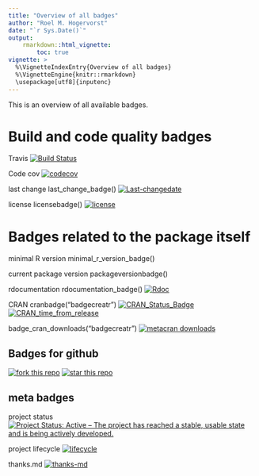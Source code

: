 ```yaml
---
title: "Overview of all badges"
author: "Roel M. Hogervorst"
date: "`r Sys.Date()`"
output: 
    rmarkdown::html_vignette:
        toc: true
vignette: >
  %\VignetteIndexEntry{Overview of all badges}
  %\VignetteEngine{knitr::rmarkdown}
  \usepackage[utf8]{inputenc}
---
```


This is an overview of all available badges.

# Build and code quality badges

Travis [![Build Status](https://travis-ci.org/RMHogervorst/badgecreatr.svg?branch=master)](https://travis-ci.org/RMHogervorst/badgecreatr)

Code cov [![codecov](https://codecov.io/gh/RMHogervorst/badgecreatr/branch/master/graph/badge.svg)](https://codecov.io/gh/RMHogervorst/badgecreatr)

last change last_change_badge() [![Last-changedate](https://img.shields.io/badge/last%20change-2018--06--04-yellowgreen.svg)](/commits/master)

license licensebadge() [![license](https://img.shields.io/github/license/mashape/apistatus.svg)](http://choosealicense.com/licenses/mit/)

# Badges related to the package itself
minimal R version minimal_r_version_badge()

current package version  packageversionbadge()

rdocumentation rdocumentation_badge() [![Rdoc](http://www.rdocumentation.org/badges/version/badgecreatr)](http://www.rdocumentation.org/packages/badgecreatr)

CRAN cranbadge("badgecreatr") [![CRAN_Status_Badge](http://www.r-pkg.org/badges/version/badgecreatr)](https://cran.r-project.org/package=badgecreatr)
[![CRAN_time_from_release](http://www.r-pkg.org/badges/ago/badgecreatr)](https://cran.r-project.org/package=badgecreatr)

badge_cran_downloads("badgecreatr")
[![metacran downloads](http://cranlogs.r-pkg.org/badges/badgecreatr)](https://cran.r-project.org/package=badgecreatr)


## Badges for github

[![fork this repo](http://githubbadges.com/fork.svg?user=RMHogervorst&repo=badgecreatr)](https://github.com/RMHogervorst/badgecreatr/fork)
[![star this repo](http://githubbadges.com/star.svg?user=RMHogervorst&repo=badgecreatr)](https://github.com/RMHogervorst/badgecreatr)



## meta badges
project status [![Project Status: Active – The project has reached a stable, usable state and is being actively developed.](http://www.repostatus.org/badges/latest/active.svg)](http://www.repostatus.org/#active)

project lifecycle [![lifecycle](https://img.shields.io/badge/lifecycle-experimental-orange.svg)](https://www.tidyverse.org/lifecycle/#experimental)

thanks.md [![thanks-md](https://img.shields.io/badge/THANKS-md-ff69b4.svg)](THANKS.md)



